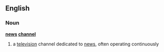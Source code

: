 ==English==
===Noun===
'''[[news]] [[channel]]'''
# a [[television]] channel dedicated to [[news]], often operating continuously